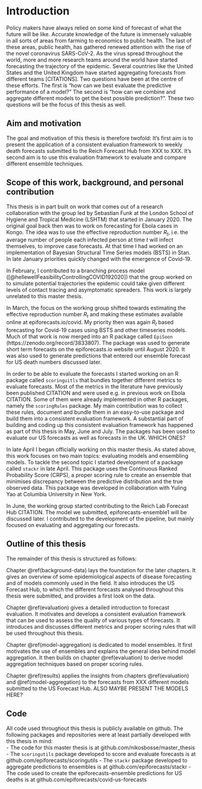 # Introduction {#intro}

Policy makers have always relied on some kind of forecast of what the future will be like. Accurate knowledge of the future is immensely valuable in all sorts of areas from farming to economics to public health. The last of these areas, public health, has gathered renewed attention with the rise of the novel coronavirus SARS-CoV-2. As the virus spread throughout the world, more and more research teams around the world have started forecasting the trajectory of the epidemic. Several countries like the United States and the United Kingdom have started aggregating forecasts from different teams [CITATIONS]. Two questions have been at the centre of these efforts. The first is "how can we best evaluate the predictive performance of a model?" The second is "how can we combine and aggregate different models to get the best possible prediction?". These two questions will be the focus of this thesis as well. 

## Aim and motivation

The goal and motivation of this thesis is therefore twofold: It's first aim is to present the application of a consistent evaluation framework to weekly death forecasts submitted to the Reich Forecast Hub from XXX to XXX. It's second aim is to use this evaluation framework to evaluate and compare different ensemble techniques. 

## Scope of this work, background, and personal contribution

This thesis is in part built on work that comes out of a research collaboration with the group led by Sebastian Funk at the London School of Hygiene and Tropical Medicine (LSHTM) that started in January 2020. The original goal back then was to work on forecasting for Ebola cases in Kongo. The idea was to use the effective reproduction number $R_t$, i.e. the average number of people each infected person at time $t$ will infect themselves, to improve case forecasts. At that time I had worked on an implementation of Bayesian Structural Time Series models (BSTS) in Stan. In late January priorities quickly changed with the emergence of Covid-19. 

In February, I contributed to a branching process model ([@hellewellFeasibilityControllingCOVID192020]) that the group worked on to simulate potential trajectories the epidemic could take given different levels of contact tracing and asymptomatic spreaders. This work is largely unrelated to this master thesis. 

In March, the focus on the working group shifted towards estimating the effective reproduction number $R_t$ and making these estimates available online at epiforecasts.io/covid. My priority then was again $R_t$ based forecasting for Covid-19 cases using BSTS and other timeseries models. Much of that work is now merged into an R package called `EpiSoon` (https://zenodo.org/record/3833807). The package was used to generate short term forecasts on the epiforecasts.io website until August 2020. It was also used to generate predictions that entered our ensemble forecast for US death numbers discussed later. 

In order to be able to evaluate the forecasts I started working on an R package called `scoringuitls` that bundles together different metrics to evaluate forecasts. Most of the metrics in the literature have previously been published CITATION and were used e.g. in previous work on Ebola CITATION. Some of them were already implemented in other R packages, namely the `scoringRules` package. My main contribution was to collect these rules, document and bundle them in an easy-to-use package and build them into a consistent evaluation framework. A substantial part of building and coding up this consistent evaluation framework has happened as part of this thesis in May, June and July. The packages has been used to evaluate our US forecasts as well as forecasts in the UK. WHICH ONES? 

In late April I began officially working on this master thesis. As stated above, this work focuses on two main topics: evaluating models and ensembling models. To tackle the second topic I started development of a package called `stackr` in late April. This package uses the Continuous Ranked Probability Score (CRPS), a proper scoring rule to create an ensemble that minimises discrepancy between the predictive distribution and the true observed data. This package was developed in collaboration with Yuling Yao at Columbia University in New York. 

In June, the working group started contributing to the Reich Lab Forecast Hub CITATION. The model we submitted, epiforecasts-ensemble1 will be discussed later. I contributed to the development of the pipeline, but mainly focused on evaluating and aggregating our forecasts. 


## Outline of this thesis

The remainder of this thesis is structured as follows: 

Chapter \@ref(background-data) lays the foundation for the later chapters. It gives an overview of some epidemiological aspects of disease forecasting and of models commonly used in the field. It also introduces the US Forecast Hub, to which the different forecasts analysed throughout this thesis were submitted, and provides a first look on the data. 

Chapter \@ref(evaluation) gives a detailed introduction to forecast evaluation. It motivates and develops a consistent evaluation framework that can be used to assess the quality of various types of forecasts. It introduces and discusses different metrics and proper scoring rules that will be used throughout this thesis. 

Chapter \@ref(model-aggregation) is dedicated to model ensembles. It first motivates the use of ensembles and explains the general idea behind model aggregation. It then builds on chapter \@ref(evaluation) to derive model aggregation techniques based on proper scoring rules. 

Chapter \@ref(results) applies the insights from chapters \@ref(evaluation) and \@ref(model-aggregation) to the forecasts from XXX different models submitted to the US Forecast Hub. ALSO MAYBE PRESENT THE MODELS HERE? 


## Code

All code used throughout this thesis is publicly available on github. The following packages and repositories were at least partially developed with this thesis in mind:  
- The code for this master thesis is at github.com/nikosbosse/master_thesis
- The `scoringutils` package developed to score and evaluate forecasts is at github.com/epiforecasts/scoringutils
- The `stackr` package developed to aggregate predictions to ensembles is at github.com/epiforecasts/stackr 
- The code used to create the epiforecasts-ensemble predictions for US deaths is at github.com/epiforecasts/covid-us-forecasts






